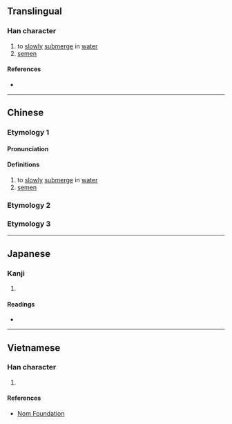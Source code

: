 {{character info/new}}
==Translingual==

===Han character===
{{Han char|rn=85|rad=水|as=09|sn=12|four=30127|canj=EYBB|ids=⿰氵帝}}

# to [[slowly]] [[submerge]] in [[water]]
# [[semen]]

====References====
* {{Han ref|kx=0634.080|dkj=17772|dj=1041.050|hdz=31684.070|uh=6E27|ud=28199|bh=DA4D|bd=55885}}

----

==Chinese==
{{zh-forms}}

===Etymology 1===

====Pronunciation====
{{zh-pron
|m=dì
|c=dai3
|mn=tè
|mc=y
|oc=y
|ma=
|cat=v,n
}}

====Definitions====
{{zh-hanzi}}

# to [[slowly]] [[submerge]] in [[water]]
# [[semen]]

===Etymology 2===
{{zh-see|啼|a}}

===Etymology 3===
{{zh-see|滴|a}}

----

==Japanese==

===Kanji===
{{ja-kanji|grade=|rs=水09}}

# {{defn|lang=ja|sort=水09}}

====Readings====
* {{ja-readings|on=[[てい]] (tei), [[だい]] (dai), [[てき]] (teki), [[ちゃく]] (chaku)|kun=}}

----

==Vietnamese==

===Han character===
{{vi-readings|rs=水09|hanviet=đề}}

# {{defn|lang=vi|sort=水09}}

====References====
* [http://nomfoundation.org/common/nom_details.php?codepoint=6e27 Nom Foundation]